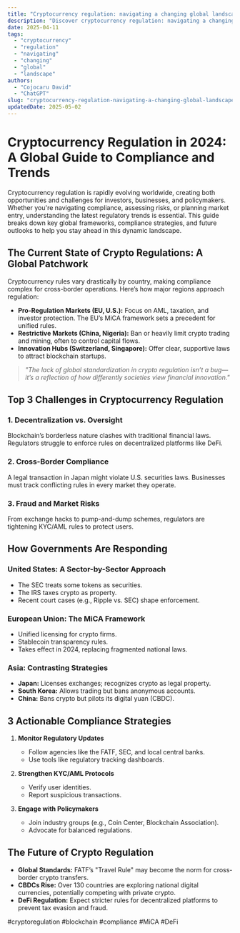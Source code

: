 ```yaml
---
title: "Cryptocurrency regulation: navigating a changing global landscape"
description: "Discover cryptocurrency regulation: navigating a changing global landscape with this in-depth guide, providing actionable insights and practical tips to boost your knowledge and results."
date: 2025-04-11
tags:
  - "cryptocurrency"
  - "regulation"
  - "navigating"
  - "changing"
  - "global"
  - "landscape"
authors:
  - "Cojocaru David"
  - "ChatGPT"
slug: "cryptocurrency-regulation-navigating-a-changing-global-landscape"
updatedDate: 2025-05-02
---
```


# Cryptocurrency Regulation in 2024: A Global Guide to Compliance and Trends  

Cryptocurrency regulation is rapidly evolving worldwide, creating both opportunities and challenges for investors, businesses, and policymakers. Whether you're navigating compliance, assessing risks, or planning market entry, understanding the latest regulatory trends is essential. This guide breaks down key global frameworks, compliance strategies, and future outlooks to help you stay ahead in this dynamic landscape.  

## The Current State of Crypto Regulations: A Global Patchwork  

Cryptocurrency rules vary drastically by country, making compliance complex for cross-border operations. Here’s how major regions approach regulation:  

- **Pro-Regulation Markets (EU, U.S.):** Focus on AML, taxation, and investor protection. The EU’s MiCA framework sets a precedent for unified rules.  
- **Restrictive Markets (China, Nigeria):** Ban or heavily limit crypto trading and mining, often to control capital flows.  
- **Innovation Hubs (Switzerland, Singapore):** Offer clear, supportive laws to attract blockchain startups.  

> _"The lack of global standardization in crypto regulation isn’t a bug—it’s a reflection of how differently societies view financial innovation."_  

## Top 3 Challenges in Cryptocurrency Regulation  

### 1. Decentralization vs. Oversight  
Blockchain’s borderless nature clashes with traditional financial laws. Regulators struggle to enforce rules on decentralized platforms like DeFi.  

### 2. Cross-Border Compliance  
A legal transaction in Japan might violate U.S. securities laws. Businesses must track conflicting rules in every market they operate.  

### 3. Fraud and Market Risks  
From exchange hacks to pump-and-dump schemes, regulators are tightening KYC/AML rules to protect users.  

## How Governments Are Responding  

### United States: A Sector-by-Sector Approach  
- The SEC treats some tokens as securities.  
- The IRS taxes crypto as property.  
- Recent court cases (e.g., Ripple vs. SEC) shape enforcement.  

### European Union: The MiCA Framework  
- Unified licensing for crypto firms.  
- Stablecoin transparency rules.  
- Takes effect in 2024, replacing fragmented national laws.  

### Asia: Contrasting Strategies  
- **Japan:** Licenses exchanges; recognizes crypto as legal property.  
- **South Korea:** Allows trading but bans anonymous accounts.  
- **China:** Bans crypto but pilots its digital yuan (CBDC).  

## 3 Actionable Compliance Strategies  

1. **Monitor Regulatory Updates**  
   - Follow agencies like the FATF, SEC, and local central banks.  
   - Use tools like regulatory tracking dashboards.  

2. **Strengthen KYC/AML Protocols**  
   - Verify user identities.  
   - Report suspicious transactions.  

3. **Engage with Policymakers**  
   - Join industry groups (e.g., Coin Center, Blockchain Association).  
   - Advocate for balanced regulations.  

## The Future of Crypto Regulation  

- **Global Standards:** FATF’s "Travel Rule" may become the norm for cross-border crypto transfers.  
- **CBDCs Rise:** Over 130 countries are exploring national digital currencies, potentially competing with private crypto.  
- **DeFi Regulation:** Expect stricter rules for decentralized platforms to prevent tax evasion and fraud.  

#cryptoregulation #blockchain #compliance #MiCA #DeFi